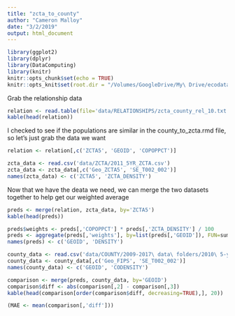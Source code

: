 ```yaml
---
title: "zcta_to_county"
author: "Cameron Malloy"
date: "3/2/2019"
output: html_document
---
```


```r
library(ggplot2)
library(dplyr)
library(DataComputing)
library(knitr)
knitr::opts_chunk$set(echo = TRUE)
knitr::opts_knit$set(root.dir = "/Volumes/GoogleDrive/My\ Drive/ecodatalab/census")
```

Grab the relationship data

```r
relation <- read.table(file='data/RELATIONSHIPS/zcta_county_rel_10.txt', header=TRUE, sep=',')
kable(head(relation))
```

I checked to see if the populations are similar in the county_to_zcta.rmd file, so let's just grab the data we want

```r
relation <- relation[,c('ZCTA5', 'GEOID', 'COPOPPCT')]

zcta_data <- read.csv('data/ZCTA/2011_5YR_ZCTA.csv')
zcta_data <- zcta_data[,c('Geo_ZCTA5', 'SE_T002_002')]
names(zcta_data) <- c('ZCTA5', 'ZCTA_DENSITY')
```

Now that we have the deata we need, we can merge the two datasets together to help get our weighted average

```r
preds <- merge(relation, zcta_data, by='ZCTA5')
kable(head(preds))
```

```r
preds$weights <- preds[,'COPOPPCT'] * preds[,'ZCTA_DENSITY'] / 100
preds <- aggregate(preds[,'weights'], by=list(preds[,'GEOID']), FUN=sum)
names(preds) <- c('GEOID', 'DENSITY')
```

```r
county_data <- read.csv('data/COUNTY/2009-2017\ data\ folders/2010\ 5-year/R11887103_SL050.csv')
county_data <- county_data[,c('Geo_FIPS', 'SE_T002_002')]
names(county_data) <- c('GEOID', 'CODENSITY')
```

```r
comparison <- merge(preds, county_data, by='GEOID')
comparison$diff <- abs(comparison[,2] - comparison[,3])
kable(head(comparison[order(comparison$diff, decreasing=TRUE),], 20))
```

```r
(MAE <- mean(comparison[,'diff']))
```